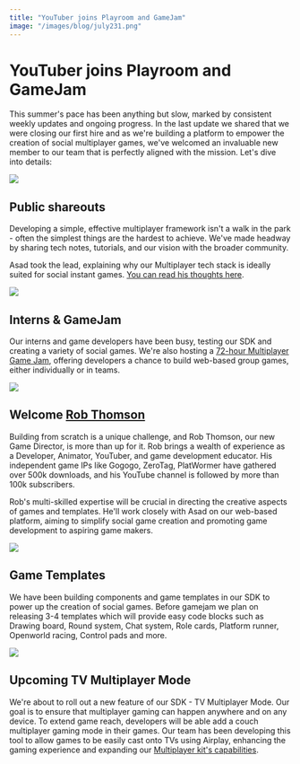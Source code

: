 ```yaml
---
title: "YouTuber joins Playroom and GameJam"
image: "/images/blog/july231.png"
---
```



# YouTuber joins Playroom and GameJam

<AuthorBio author="tabish" date="July 01 2023" />

This summer's pace has been anything but slow, marked by consistent weekly updates and ongoing progress. In the last update we shared that we were closing our first hire and as we're building a platform to empower the creation of social multiplayer games, we've welcomed an invaluable new member to our team that is perfectly aligned with the mission. Let's dive into details:


![](/images/blog/july231.png)

## Public shareouts

Developing a simple, effective multiplayer framework isn't a walk in the park - often the simplest things are the hardest to achieve. We've made headway by sharing tech notes, tutorials, and our vision with the broader community.

Asad took the lead, explaining why our Multiplayer tech stack is ideally suited for social instant games. [You can read his thoughts here](https://twitter.com/_asadmemon/status/1671994133148499968).


![](/images/blog/july232.png)

## Interns & GameJam

Our interns and game developers have been busy, testing our SDK and creating a variety of social games. We're also hosting a [72-hour Multiplayer Game Jam](https://itch.io/jam/playroom-summer-jam-2023), offering developers a chance to build web-based group games, either individually or in teams.

![](/images/blog/july233.jpg)

## Welcome [Rob Thomson](https://www.youtube.com/@RobertThomsonDev/videos)

Building from scratch is a unique challenge, and Rob Thomson, our new Game Director, is more than up for it. Rob brings a wealth of experience as a Developer, Animator, YouTuber, and game development educator. His independent game IPs like Gogogo, ZeroTag, PlatWormer have gathered over 500k downloads, and his YouTube channel is followed by more than 100k subscribers.

Rob's multi-skilled expertise will be crucial in directing the creative aspects of games and templates. He'll work closely with Asad on our web-based platform, aiming to simplify social game creation and promoting game development to aspiring game makers.

![](/images/blog/july234.gif)

## Game Templates


We have been building components and game templates in our SDK to power up the creation of social games. Before gamejam we plan on releasing 3-4 templates which will provide easy code blocks such as Drawing board, Round system, Chat system, Role cards, Platform runner, Openworld racing, Control pads and more.

![](/images/blog/july235.gif)

## Upcoming TV Multiplayer Mode

We're about to roll out a new feature of our SDK - TV Multiplayer Mode. Our goal is to ensure that multiplayer gaming can happen anywhere and on any device. To extend game reach, developers will be able add a couch multiplayer gaming mode in their games. Our team has been developing this tool to allow games to be easily cast onto TVs using Airplay, enhancing the gaming experience and expanding our [Multiplayer kit's capabilities](https://docs.joinplayroom.com/multiplayer/tv).